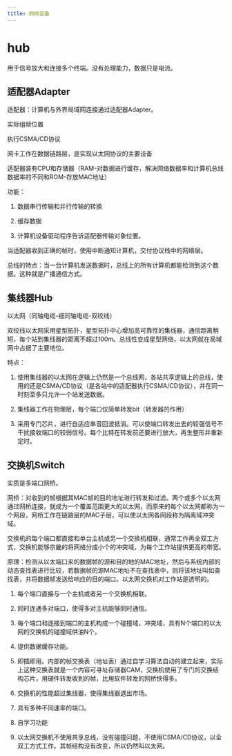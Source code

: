 ```yaml
---
title: 网络设备
---
```


# hub

用于信号放大和连接多个终端。没有处理能力，数据只是电流。

## 适配器Adapter

适配器：计算机与外界局域网连接通过适配器Adapter。

实际组帧位置

执行CSMA/CD协议

网卡工作在数据链路层，是实现以太网协议的主要设备

适配器装有CPU和存储器（RAM-对数据进行缓存，解决网络数据率和计算机总线数据率的不同和ROM-存放MAC地址）

功能：

1. 数据串行传输和并行传输的转换

2. 缓存数据

3. 计算机设备驱动程序告诉适配器传输对象位置。

当适配器收到正确的帧时，使用中断通知计算机，交付协议栈中的网络层。

总线的特点：当一台计算机发送数据时，总线上的所有计算机都能检测到这个数据。这种就是广播通信方式。

## 集线器Hub

以太网（同轴电缆-细同轴电缆-双绞线）

双绞线以太网采用星型拓扑，星型拓扑中心增加高可靠性的集线器，通信距离稍短，每个站到集线器的距离不超过100m。总线性变成星型网络，以太网就在局域网中占据了主要地位。

特点：

1. 使用集线器的以太网在逻辑上仍然是一个总线网，各站共享逻辑上的总线，使用的还是CSMA/CD协议（是各站中的适配器执行CSMA/CD协议），并在同一时刻至多只允许一个站发送数据。

2. 集线器工作在物理层，每个端口仅简单转发bit（转发器的作用）

3. 采用专门芯片，进行自适应串音回波抵消。可以使端口转发出去的较强信号不干扰接收端口的较弱信号。每个比特在转发前还要进行放大，再生整形并重新定时。

## 交换机Switch

实质是多端口网桥。

网桥：对收到的帧根据其MAC帧的目的地址进行转发和过滤。两个或多个以太网通过网桥连接，就成为一个覆盖范围更大的以太网，而原来的每个以太网都称为一个网段，网桥工作在链路层的MAC子层，可以使以太网各网段称为隔离域冲突域。

交换机的每个端口都直接和单台主机或另一个交换机相联，通常工作再全双工方式，交换机能够京畿的将网络分成小个的冲突域，为每个工作站提供更高的带宽。

原理：检测从以太端口来的数据帧的源和目的地的MAC地址，然后与系统内部的动态查找表进行比较，若数据帧的源MAC地址不在查找表中，则将该地址叫如查找表，并将数据帧发送给响应的目的端口。以太网交换机对工作站是透明的。

1. 每个端口直接与一个主机或者另一个交换机相联。

2. 同时连通多对端口，使得多对主机能够同时通信。

3. 每个端口和连接到端口的主机构成一个碰撞域，冲突域，具有N个端口的以太网的交换机的碰撞域供油N个。

4. 提供数据缓存功能。

5. 即插即用。内部的帧交换表（地址表）通过自学习算法自动的建立起来，实际上这种交换表就是一个内容可寻址存储器CAM，交换机使用了专门的交换结构芯片，用硬件转发收到的帧，比用软件转发的网桥快得多。

6. 交换机的性能超过集线器，使得集线器退出市场。

7. 具有多种不同速率的端口。

8. 自学习功能

9. 以太网交换机不使用共享总线，没有碰撞问题，不使用CSMA/CD协议，以全双工方式工作。其帧结构没有改变，所以仍然叫以太网。


